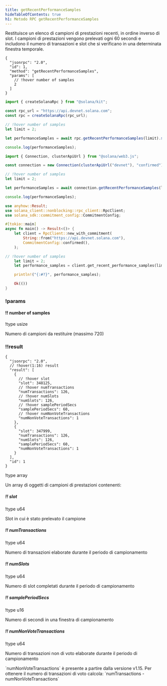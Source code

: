 ```yaml
---
title: getRecentPerformanceSamples
hideTableOfContents: true
h1: Metodo RPC getRecentPerformanceSamples
---
```


Restituisce un elenco di campioni di prestazioni recenti, in ordine inverso di
slot. I campioni di prestazioni vengono prelevati ogni 60 secondi e includono il
numero di transazioni e slot che si verificano in una determinata finestra
temporale.

<APIMethod>

```jsonc !!request curl
{
  "jsonrpc": "2.0",
  "id": 1,
  "method": "getRecentPerformanceSamples",
  "params": [
    // !hover number of samples
    2
  ]
}
```

```ts !!request title="Kit"
import { createSolanaRpc } from "@solana/kit";

const rpc_url = "https://api.devnet.solana.com";
const rpc = createSolanaRpc(rpc_url);

// !hover number of samples
let limit = 2;

let performanceSamples = await rpc.getRecentPerformanceSamples(limit).send();

console.log(performanceSamples);
```

```ts !!request title="web3.js"
import { Connection, clusterApiUrl } from "@solana/web3.js";

const connection = new Connection(clusterApiUrl("devnet"), "confirmed");

// !hover number of samples
let limit = 2;

let performanceSamples = await connection.getRecentPerformanceSamples(limit);

console.log(performanceSamples);
```

```rs !!request title="Rust"
use anyhow::Result;
use solana_client::nonblocking::rpc_client::RpcClient;
use solana_sdk::commitment_config::CommitmentConfig;

#[tokio::main]
async fn main() -> Result<()> {
    let client = RpcClient::new_with_commitment(
        String::from("https://api.devnet.solana.com"),
        CommitmentConfig::confirmed(),
    );

// !hover number of samples
    let limit = 2;
    let performance_samples = client.get_recent_performance_samples(limit.into()).await?;

    println!("{:#?}", performance_samples);

    Ok(())
}
```

### !params

#### !! number of samples

!type usize

Numero di campioni da restituire (massimo 720)

### !!result

```jsonc !response
{
  "jsonrpc": "2.0",
  // !hover(1:16) result
  "result": [
    {
      // !hover slot
      "slot": 348125,
      // !hover numTransactions
      "numTransactions": 126,
      // !hover numSlots
      "numSlots": 126,
      // !hover samplePeriodSecs
      "samplePeriodSecs": 60,
      // !hover numNonVoteTransactions
      "numNonVoteTransactions": 1
    },
    {
      "slot": 347999,
      "numTransactions": 126,
      "numSlots": 126,
      "samplePeriodSecs": 60,
      "numNonVoteTransactions": 1
    }
  ],
  "id": 1
}
```

!type array

Un array di oggetti di campioni di prestazioni contenenti:

##### !! slot

!type u64

Slot in cui è stato prelevato il campione

##### !! numTransactions

!type u64

Numero di transazioni elaborate durante il periodo di campionamento

##### !! numSlots

!type u64

Numero di slot completati durante il periodo di campionamento

##### !! samplePeriodSecs

!type u16

Numero di secondi in una finestra di campionamento

##### !! numNonVoteTransactions

!type u64

Numero di transazioni non di voto elaborate durante il periodo di campionamento

<Callout type="info">
  `numNonVoteTransactions` è presente a partire dalla versione v1.15. Per
  ottenere il numero di transazioni di voto calcola: `numTransactions -
  numNonVoteTransactions`
</Callout>

</APIMethod>
